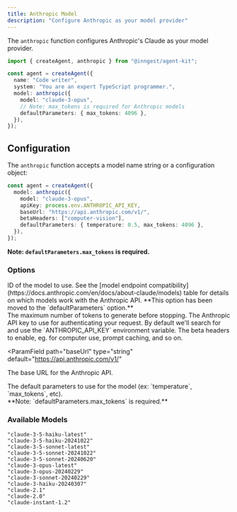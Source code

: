 ```yaml
---
title: Anthropic Model
description: "Configure Anthropic as your model provider"
---
```


The `anthropic` function configures Anthropic's Claude as your model provider.

```ts
import { createAgent, anthropic } from "@inngest/agent-kit";

const agent = createAgent({
  name: "Code writer",
  system: "You are an expert TypeScript programmer.",
  model: anthropic({
    model: "claude-3-opus",
    // Note: max_tokens is required for Anthropic models
    defaultParameters: { max_tokens: 4096 },
  }),
});
```

## Configuration

The `anthropic` function accepts a model name string or a configuration object:

```ts
const agent = createAgent({
  model: anthropic({
    model: "claude-3-opus",
    apiKey: process.env.ANTHROPIC_API_KEY,
    baseUrl: "https://api.anthropic.com/v1/",
    betaHeaders: ["computer-vision"],
    defaultParameters: { temperature: 0.5, max_tokens: 4096 },
  }),
});
```

<Warning>**Note: `defaultParameters.max_tokens` is required.**</Warning>

### Options

<ParamField path="model" type="string" required>
  ID of the model to use. See the [model endpoint
  compatibility](https://docs.anthropic.com/en/docs/about-claude/models) table
  for details on which models work with the Anthropic API.
</ParamField>

<ParamField path="max_tokens" type="number" deprecated>
  **This option has been moved to the `defaultParameters` option.**
  <br />
  The maximum number of tokens to generate before stopping.
</ParamField>

<ParamField path="apiKey" type="string">
  The Anthropic API key to use for authenticating your request. By default we'll
  search for and use the `ANTHROPIC_API_KEY` environment variable.
</ParamField>

<ParamField path="betaHeaders" type="string[]">
  The beta headers to enable, eg. for computer use, prompt caching, and so on.
</ParamField>

<ParamField
  path="baseUrl"
  type="string"
  default="https://api.anthropic.com/v1/"
>
  The base URL for the Anthropic API.
</ParamField>

<ParamField path="defaultParameters" type="object" required>
  The default parameters to use for the model (ex: `temperature`, `max_tokens`,
  etc).
  <br />
  **Note: `defaultParameters.max_tokens` is required.**
</ParamField>

### Available Models

```plaintext Anthropic
"claude-3-5-haiku-latest"
"claude-3-5-haiku-20241022"
"claude-3-5-sonnet-latest"
"claude-3-5-sonnet-20241022"
"claude-3-5-sonnet-20240620"
"claude-3-opus-latest"
"claude-3-opus-20240229"
"claude-3-sonnet-20240229"
"claude-3-haiku-20240307"
"claude-2.1"
"claude-2.0"
"claude-instant-1.2"
```
